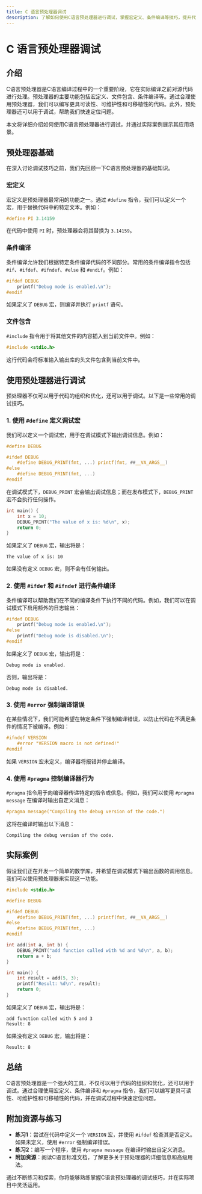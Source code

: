 ```yaml
---
title: C 语言预处理器调试
description: 了解如何使用C语言预处理器进行调试，掌握宏定义、条件编译等技巧，提升代码的可维护性和调试效率。
---
```


# C 语言预处理器调试

## 介绍

C语言预处理器是C语言编译过程中的一个重要阶段，它在实际编译之前对源代码进行处理。预处理器的主要功能包括宏定义、文件包含、条件编译等。通过合理使用预处理器，我们可以编写更具可读性、可维护性和可移植性的代码。此外，预处理器还可以用于调试，帮助我们快速定位问题。

本文将详细介绍如何使用C语言预处理器进行调试，并通过实际案例展示其应用场景。

## 预处理器基础

在深入讨论调试技巧之前，我们先回顾一下C语言预处理器的基础知识。

### 宏定义

宏定义是预处理器最常用的功能之一。通过 `#define` 指令，我们可以定义一个宏，用于替换代码中的特定文本。例如：

```c
#define PI 3.14159
```

在代码中使用 `PI` 时，预处理器会将其替换为 `3.14159`。

### 条件编译

条件编译允许我们根据特定条件编译代码的不同部分。常用的条件编译指令包括 `#if`、`#ifdef`、`#ifndef`、`#else` 和 `#endif`。例如：

```c
#ifdef DEBUG
    printf("Debug mode is enabled.\n");
#endif
```

如果定义了 `DEBUG` 宏，则编译并执行 `printf` 语句。

### 文件包含

`#include` 指令用于将其他文件的内容插入到当前文件中。例如：

```c
#include <stdio.h>
```

这行代码会将标准输入输出库的头文件包含到当前文件中。

## 使用预处理器进行调试

预处理器不仅可以用于代码的组织和优化，还可以用于调试。以下是一些常用的调试技巧。

### 1. 使用 `#define` 定义调试宏

我们可以定义一个调试宏，用于在调试模式下输出调试信息。例如：

```c
#define DEBUG

#ifdef DEBUG
    #define DEBUG_PRINT(fmt, ...) printf(fmt, ##__VA_ARGS__)
#else
    #define DEBUG_PRINT(fmt, ...)
#endif
```

在调试模式下，`DEBUG_PRINT` 宏会输出调试信息；而在发布模式下，`DEBUG_PRINT` 宏不会执行任何操作。

```c
int main() {
    int x = 10;
    DEBUG_PRINT("The value of x is: %d\n", x);
    return 0;
}
```

如果定义了 `DEBUG` 宏，输出将是：

```
The value of x is: 10
```

如果没有定义 `DEBUG` 宏，则不会有任何输出。

### 2. 使用 `#ifdef` 和 `#ifndef` 进行条件编译

条件编译可以帮助我们在不同的编译条件下执行不同的代码。例如，我们可以在调试模式下启用额外的日志输出：

```c
#ifdef DEBUG
    printf("Debug mode is enabled.\n");
#else
    printf("Debug mode is disabled.\n");
#endif
```

如果定义了 `DEBUG` 宏，输出将是：

```
Debug mode is enabled.
```

否则，输出将是：

```
Debug mode is disabled.
```

### 3. 使用 `#error` 强制编译错误

在某些情况下，我们可能希望在特定条件下强制编译错误，以防止代码在不满足条件的情况下被编译。例如：

```c
#ifndef VERSION
    #error "VERSION macro is not defined!"
#endif
```

如果 `VERSION` 宏未定义，编译器将报错并停止编译。

### 4. 使用 `#pragma` 控制编译器行为

`#pragma` 指令用于向编译器传递特定的指令或信息。例如，我们可以使用 `#pragma message` 在编译时输出自定义消息：

```c
#pragma message("Compiling the debug version of the code.")
```

这将在编译时输出以下消息：

```
Compiling the debug version of the code.
```

## 实际案例

假设我们正在开发一个简单的数学库，并希望在调试模式下输出函数的调用信息。我们可以使用预处理器来实现这一功能。

```c
#include <stdio.h>

#define DEBUG

#ifdef DEBUG
    #define DEBUG_PRINT(fmt, ...) printf(fmt, ##__VA_ARGS__)
#else
    #define DEBUG_PRINT(fmt, ...)
#endif

int add(int a, int b) {
    DEBUG_PRINT("add function called with %d and %d\n", a, b);
    return a + b;
}

int main() {
    int result = add(5, 3);
    printf("Result: %d\n", result);
    return 0;
}
```

如果定义了 `DEBUG` 宏，输出将是：

```
add function called with 5 and 3
Result: 8
```

如果没有定义 `DEBUG` 宏，输出将是：

```
Result: 8
```

## 总结

C语言预处理器是一个强大的工具，不仅可以用于代码的组织和优化，还可以用于调试。通过合理使用宏定义、条件编译和 `#pragma` 指令，我们可以编写更具可读性、可维护性和可移植性的代码，并在调试过程中快速定位问题。

## 附加资源与练习

- **练习1**：尝试在代码中定义一个 `VERSION` 宏，并使用 `#ifdef` 检查其是否定义。如果未定义，使用 `#error` 强制编译错误。
- **练习2**：编写一个程序，使用 `#pragma message` 在编译时输出自定义消息。
- **附加资源**：阅读C语言标准文档，了解更多关于预处理器的详细信息和高级用法。

通过不断练习和探索，你将能够熟练掌握C语言预处理器的调试技巧，并在实际项目中灵活运用。